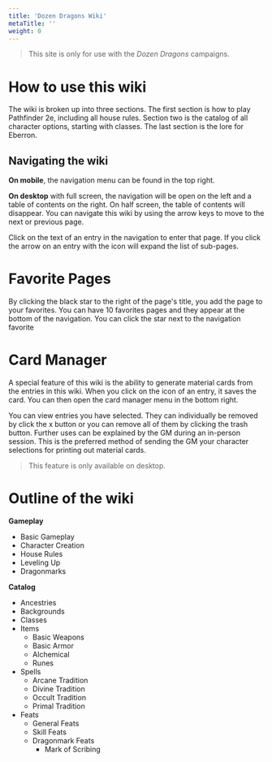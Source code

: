 ```yaml
---
title: 'Dozen Dragons Wiki'
metaTitle: ''
weight: 0
---
```


> This site is only for use with the _Dozen Dragons_ campaigns.

# How to use this wiki

The wiki is broken up into three sections. The first section is how to play Pathfinder 2e, including all house rules. Section two is the catalog of all character options, starting with classes. The last section is the lore for Eberron.

## Navigating the wiki

**On mobile**, the navigation menu can be found in the top right.

**On desktop** with full screen, the navigation will be open on the left and a table of contents on the right. On half screen, the table of contents will disappear. You can navigate this wiki by using the arrow keys to move to the next or previous page.

Click on the text of an entry in the navigation to enter that page. If you click the arrow on an entry with the icon will expand the list of sub-pages.

# Favorite Pages

By clicking the black star to the right of the page's title, you add the page to your favorites. You can have 10 favorites pages and they appear at the bottom of the navigation. You can click the star next to the navigation favorite

# Card Manager

A special feature of this wiki is the ability to generate material cards from the entries in this wiki. When you click on the icon of an entry, it saves the card. You can then open the card manager menu in the bottom right.

You can view entries you have selected. They can individually be removed by click the x button or you can remove all of them by clicking the trash button. Further uses can be explained by the GM during an in-person session. This is the preferred method of sending the GM your character selections for printing out material cards.

> This feature is only available on desktop.

# Outline of the wiki

**Gameplay**

-   Basic Gameplay
-   Character Creation
-   House Rules
-   Leveling Up
-   Dragonmarks

**Catalog**

-   Ancestries
-   Backgrounds
-   Classes
-   Items
    -   Basic Weapons
    -   Basic Armor
    -   Alchemical
    -   Runes
-   Spells
    -   Arcane Tradition
    -   Divine Tradition
    -   Occult Tradition
    -   Primal Tradition
-   Feats
    -   General Feats
    -   Skill Feats
    -   Dragonmark Feats
        -   Mark of Scribing
